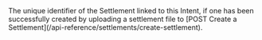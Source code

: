 <ResponseField name="Id" type="string">
The unique identifier of the Settlement linked to this Intent, if one has been successfully created by uploading a settlement file to [POST Create a Settlement](/api-reference/settlements/create-settlement).
</ResponseField>